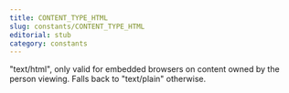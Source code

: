 ```yaml
---
title: CONTENT_TYPE_HTML
slug: constants/CONTENT_TYPE_HTML
editorial: stub
category: constants
---
```


<LSLConstant name="CONTENT_TYPE_HTML"/>

&quot;text/html&quot;, only valid for embedded browsers on content owned by the person viewing. Falls back to &quot;text/plain&quot; otherwise.
